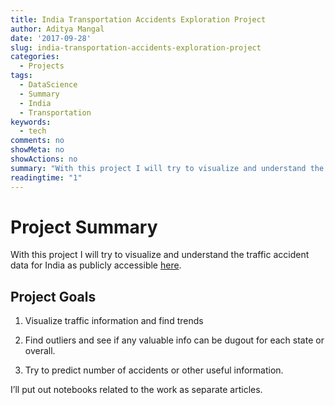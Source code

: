 ```yaml
---
title: India Transportation Accidents Exploration Project
author: Aditya Mangal
date: '2017-09-28'
slug: india-transportation-accidents-exploration-project
categories:
  - Projects
tags:
  - DataScience
  - Summary
  - India
  - Transportation
keywords:
  - tech
comments: no
showMeta: no
showActions: no
summary: "With this project I will try to visualize and understand the traffic accident data for India as publicly accessible  [here](https://data.gov.in/)"
readingtime: "1"
---
```


# Project Summary

With this project I will try to visualize and understand the traffic accident data for India as publicly accessible [here](https://data.gov.in/). 

## Project Goals

1. Visualize traffic information and find trends

2. Find outliers and see if any valuable info can be dugout for each state or overall.

3. Try to predict number of accidents or other useful information.

I'll put out notebooks related to the work as separate articles.
